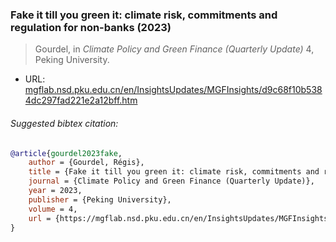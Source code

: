 ### Fake it till you green it: climate risk, commitments and regulation for non-banks (2023)

> Gourdel, in _Climate Policy and Green Finance (Quarterly Update)_ 4, Peking University.

- URL: [mgflab.nsd.pku.edu.cn/en/InsightsUpdates/MGFInsights/d9c68f10b5384dc297fad221e2a12bff.htm](https://mgflab.nsd.pku.edu.cn/en/InsightsUpdates/MGFInsights/d9c68f10b5384dc297fad221e2a12bff.htm)

###### Suggested bibtex citation:

```bibtex
@article{gourdel2023fake,
    author = {Gourdel, Régis},
    title = {Fake it till you green it: climate risk, commitments and regulation for non-banks},
    journal = {Climate Policy and Green Finance (Quarterly Update)},
    year = 2023,
    publisher = {Peking University},
    volume = 4,
    url = {https://mgflab.nsd.pku.edu.cn/en/InsightsUpdates/MGFInsights/d9c68f10b5384dc297fad221e2a12bff.htm}
}
```